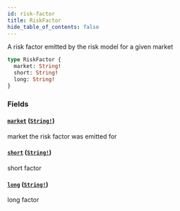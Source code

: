 ```yaml
---
id: risk-factor
title: RiskFactor
hide_table_of_contents: false
---
```



A risk factor emitted by the risk model for a given market

```graphql
type RiskFactor {
  market: String!
  short: String!
  long: String!
}
```


### Fields

#### [`market`](#) ([`String!`](/docs/mainnet/graphql/scalars/string))

market the risk factor was emitted for


#### [`short`](#) ([`String!`](/docs/mainnet/graphql/scalars/string))

short factor


#### [`long`](#) ([`String!`](/docs/mainnet/graphql/scalars/string))

long factor




